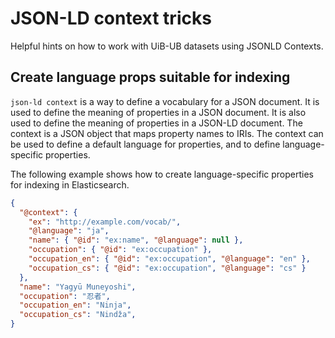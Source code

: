 # JSON-LD context tricks

Helpful hints on how to work with UiB-UB datasets using JSONLD Contexts.

## Create language props suitable for indexing

`json-ld context` is a way to define a vocabulary for a JSON document. It is used to define the meaning of properties in a JSON document. It is also used to define the meaning of properties in a JSON-LD document. The context is a JSON object that maps property names to IRIs. The context can be used to define a default language for properties, and to define language-specific properties.

The following example shows how to create language-specific properties for indexing in Elasticsearch.

```json
{
  "@context": {
    "ex": "http://example.com/vocab/",
    "@language": "ja",
    "name": { "@id": "ex:name", "@language": null },
    "occupation": { "@id": "ex:occupation" },
    "occupation_en": { "@id": "ex:occupation", "@language": "en" },
    "occupation_cs": { "@id": "ex:occupation", "@language": "cs" }
  },
  "name": "Yagyū Muneyoshi",
  "occupation": "忍者",
  "occupation_en": "Ninja",
  "occupation_cs": "Nindža",
}
```